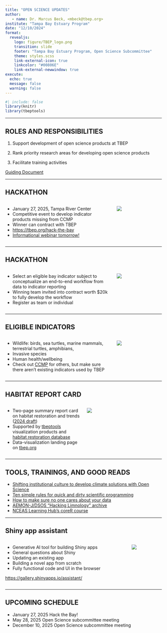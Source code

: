 ```yaml
---
title: "OPEN SCIENCE UPDATES"
author: 
   - name: Dr. Marcus Beck, <mbeck@tbep.org>
institute: "Tampa Bay Estuary Program"
date: "12/10/2024"
format:
  revealjs:
    logo: figure/TBEP_logo.png
    transition: slide
    footer: "Tampa Bay Estuary Program, Open Science Subcommittee"
    theme: styles.scss
    link-external-icon: true
    linkcolor: "#00806E"
    link-external-newwindow: true
execute:
  echo: true
  message: false
  warning: false
---
```


```r
#| include: false
library(knitr)
library(tbeptools)
```

------------------------------------------------------------------------

## ROLES AND RESPONSIBILITIES

1.  Support development of open science products at TBEP

2.  Rank priority research areas for developing open science products

3.  Facilitate training activities

[Guiding Document](https://docs.google.com/document/d/1w6dVTwfYYDRVzGPXy0jyHxV4mwOutEY_ISMP1oAdZ_c/edit)

------------------------------------------------------------------------

## HACKATHON

::: columns
::: {.column width="70%"}

-   January 27, 2025, Tampa River Center
-   Competitive event to develop indicator products missing from CCMP
-   Winner can contract with TBEP
-   <https://tbep.org/hack-the-bay>
-   [Informational webinar tomorrow!](https://us06web.zoom.us/meeting/register/tZAkdO2uqDspHN0WPGcVy1INpdCS_zYoxe1G#/registration)

:::

::: {.column width="30%"}
![](figure/hack the bay final small.png)
:::
:::

------------------------------------------------------------------------

## HACKATHON

::: columns
::: {.column width="70%"}
-   Select an eligible bay indicator subject to conceptualize an end-to-end workflow from data to indicator reporting
-   Winning team invited into contract worth $20k to fully develop the workflow
-   Register as team or individual
:::

::: {.column width="30%"}
![](figure/hack the bay final small.png)
:::
:::

------------------------------------------------------------------------

## ELIGIBLE INDICATORS

::: columns
::: {.column width="70%"}
-   Wildlife: birds, sea turtles, marine mammals, terrestrial turtles, amphibians, 
-   Invasive species
-   Human health/wellbeing
-   Check out [CCMP](https://tbep-tech.github.io/ccmp/docs/water/wq1.html) for others, but make sure there aren’t existing indicators used by TBEP
:::
::: {.column width="30%"}
![](figure/hack the bay final small.png)
:::
:::

------------------------------------------------------------------------

## HABITAT REPORT CARD

::: columns
::: {.column width="50%"}

-   Two-page summary report card on habitat restoration and trends ([2024 draft](https://docs.google.com/presentation/d/1YWEKStAcn2SnsUUGgo8ioTz92XT7xUCNJK8CQCnnk-M/edit#slide=id.g1e535a2e560_1_38))
-   Supported by [tbeptools](https://tbep-tech.github.io/tbeptools/articles/habitatmasterplan.html) visualization products and [habitat restoration database](https://knb.ecoinformatics.org/view/doi:10.5063/F11Z42VZ)
-   Data-visualization landing page on [tbep.org](https://tbep.org/habitat-report-card/)

:::

::: {.column width="50%"}
![](figure/hrc.png)
:::
:::

------------------------------------------------------------------------

## TOOLS, TRAININGS, AND GOOD READS

-  [Shifting institutional culture to develop climate solutions with Open Science](https://openscapes.org/blog/2024-06-06-editorial-published/)
-  [Ten simple rules for quick and dirty scientific programming](https://journals.plos.org/ploscompbiol/article?id=10.1371/journal.pcbi.1008549)
-  [How to make sure no one cares about your data](https://www.heltweg.org/posts/how-to-make-sure-no-one-cares-about-your-open-data/)
-  [AEMON-J/DSOS "Hacking Limnology" archive](https://osf.io/682v5/)
-  [NCEAS Learning Hub's coreR course](https://learning.nceas.ucsb.edu/2024-10-coreR/)

------------------------------------------------------------------------

## Shiny app assistant

::: columns
::: {.column width="80%"}
-   Generative AI tool for building Shiny apps
-   General questions about Shiny
-   Updating an existing app
-   Building a novel app from scratch
-   Fully functional code and UI in the browser
  
<https://gallery.shinyapps.io/assistant/>
:::
::: {.column width="20%"}
![](figure/shiny_hex.png)
:::
:::

------------------------------------------------------------------------

## UPCOMING SCHEDULE

-   January 27, 2025 Hack the Bay!
-   May 28, 2025 Open Science subcommittee meeting
-   December 10, 2025 Open Science subcommittee meeting
